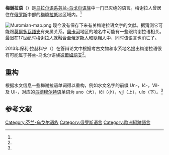 {{Infobox language
|name          = 梅谢拉语
|states        = {{RUS}}
|region        = [[梅曉拉低地|梅曉拉低地]]
|ethnicity     = 梅谢拉人
|familycolor   = Uralic
|fam1          = [[乌拉尔语系|乌拉尔语系]]
|fam2          = [[芬兰-乌戈尔语族|芬兰-乌戈尔语族]]
|fam3          = ?[[莫爾多瓦語支|莫爾多瓦語支]]或[[彼爾姆語支|彼爾姆語支]]
|extinct       = 约17世纪
|notice        = 
}}
'''梅谢拉语'''（{{lang-ru|Мещерский язык}}）是[[乌拉尔语系|乌拉尔语系]][[芬兰-乌戈尔语族|芬兰-乌戈尔语族]]中一门已灭绝的语言。梅谢拉人曾居住在[[俄罗斯|俄罗斯]]中部的[[梅曉拉低地|梅曉拉低地]]区域内。<ref name="Anhava"/>

[[File:Muromian-map.png|thumb]]
现今没有保存下来有关梅谢拉语文字的文献。据猜测它可能跟[[莫爾多瓦語支|莫爾多瓦語支]]有亲属关系。[[奧卡河|奧卡河]]地区的地名中可能有一些跟梅谢拉语相关。最迟在17世纪时梅谢拉人就融合至[[俄罗斯人|俄罗斯人]]和[[鞑靼人|鞑靼人]]中，同时该语言也消亡了。

2013年保利·拉赫科宁（{{lang|fi|Pauli Rahkonen}}）在答辩论文中根据考古文物和水系地名提出梅谢拉语很有可能属于芬兰-乌戈尔语族[[彼爾姆語支|彼爾姆語支]]<ref name="Rahkonen"/>。

== 重构 ==
根据水文信息一些梅谢拉语单词得以重构，例如水文名字的前缀 Un-，Ič-，Vil- 及 Ul-，对应的[[乌德穆尔特语|乌德穆尔特语]]单词为 uno（大），iči（小），vi̮l（上），ulo（下）。<ref name="Rahkonen2013"/>

== 参考文献 ==
{{Reflist|refs=
<ref name="Anhava">{{Cite book | author = Anhava, Jaakko | title = Maailman kielet ja kielikunnat | location = Tampere | publisher = Gaudeamus | date = 1999 | pages = 49 | ISBN = 951-662-734-X | language = fi}}</ref>

<ref name="Rahkonen">{{cite web | url = https://helda.helsinki.fi/handle/10138/38908 | title = The South-Eastern Contact Area of Finnic Languages in the Light of Onomastics | author = Rahkonen, Pauli | language = en | publisher = Helda, University of Helsinki | date = 2013-05-11 | accessdate = 2022-05-26}}</ref>

<ref name="Rahkonen2013">{{cite web | url = https://helda.helsinki.fi/bitstream/handle/10138/38908/southeas.pdf | title = The South-Eastern Contact Area of Finnic Languages in the Light of Onomastics | author = Rahkonen, Pauli | language = en | publisher = University of Helsinki | date = 2013-05-11 | accessdate = 2022-05-26}}</ref>
}}

{{乌拉尔语系}}

[[Category:芬兰-乌戈尔语族|Category:芬兰-乌戈尔语族]]
[[Category:俄罗斯语言|Category:俄罗斯语言]]
[[Category:歐洲絕跡語言|Category:歐洲絕跡語言]]